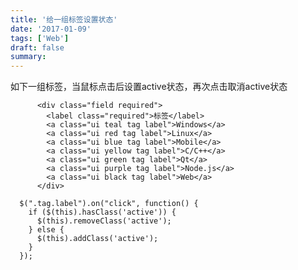 ```yaml
---
title: '给一组标签设置状态'
date: '2017-01-09'
tags: ['Web']
draft: false
summary: 
---
```


如下一组标签，当鼠标点击后设置active状态，再次点击取消active状态
```
      <div class="field required">
        <label class="required">标签</label>
        <a class="ui teal tag label">Windows</a>
        <a class="ui red tag label">Linux</a>
        <a class="ui blue tag label">Mobile</a>
        <a class="ui yellow tag label">C/C++</a>
        <a class="ui green tag label">Qt</a>
        <a class="ui purple tag label">Node.js</a>
        <a class="ui black tag label">Web</a>
      </div>

  $(".tag.label").on("click", function() {
    if ($(this).hasClass('active')) {
      $(this).removeClass('active');
    } else {
      $(this).addClass('active');
    }
  });
```